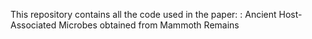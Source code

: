 This repository contains all the code used in the paper: : Ancient Host-Associated Microbes obtained from Mammoth Remains
